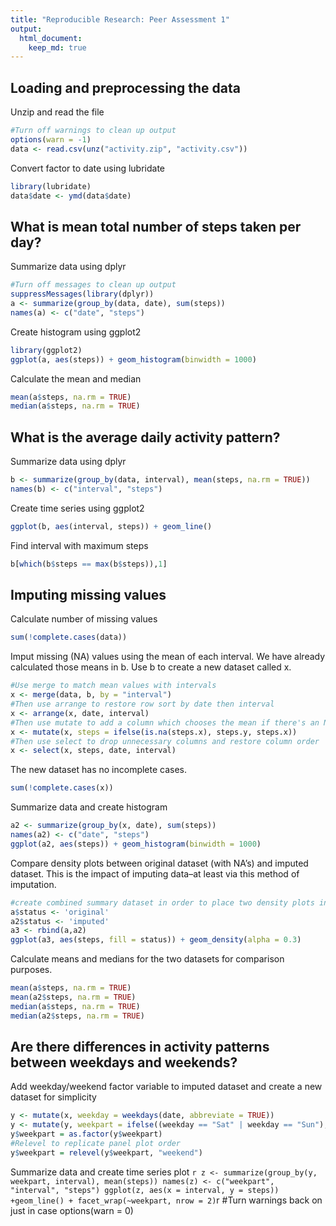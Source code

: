 ```yaml
---
title: "Reproducible Research: Peer Assessment 1"
output: 
  html_document:
    keep_md: true
---
```



## Loading and preprocessing the data
Unzip and read the file
```r
#Turn off warnings to clean up output
options(warn = -1)
data <- read.csv(unz("activity.zip", "activity.csv"))
```
Convert factor to date using lubridate
```r
library(lubridate)
data$date <- ymd(data$date)
```

## What is mean total number of steps taken per day?
Summarize data using dplyr
```r
#Turn off messages to clean up output
suppressMessages(library(dplyr))
a <- summarize(group_by(data, date), sum(steps))
names(a) <- c("date", "steps")
```
Create histogram using ggplot2
```r
library(ggplot2)
ggplot(a, aes(steps)) + geom_histogram(binwidth = 1000) 
```

Calculate the mean and median
```r
mean(a$steps, na.rm = TRUE)
median(a$steps, na.rm = TRUE)
```

## What is the average daily activity pattern?
Summarize data using dplyr
```r
b <- summarize(group_by(data, interval), mean(steps, na.rm = TRUE))
names(b) <- c("interval", "steps")
```
Create time series using ggplot2
```r
ggplot(b, aes(interval, steps)) + geom_line()
```

Find interval with maximum steps
```r
b[which(b$steps == max(b$steps)),1]
```

## Imputing missing values
Calculate number of missing values
```r
sum(!complete.cases(data))
```
Imput missing (NA) values using the mean of each interval. We have already calculated those means in b. Use b to create a new dataset called x.
```r
#Use merge to match mean values with intervals
x <- merge(data, b, by = "interval")
#Then use arrange to restore row sort by date then interval
x <- arrange(x, date, interval)
#Then use mutate to add a column which chooses the mean if there's an NA else the original measurement
x <- mutate(x, steps = ifelse(is.na(steps.x), steps.y, steps.x))
#Then use select to drop unnecessary columns and restore column order
x <- select(x, steps, date, interval)
```
The new dataset has no incomplete cases.
```r
sum(!complete.cases(x))
```
Summarize data and create histogram
```r
a2 <- summarize(group_by(x, date), sum(steps))
names(a2) <- c("date", "steps")
ggplot(a2, aes(steps)) + geom_histogram(binwidth = 1000) 
```

Compare density plots between original dataset (with NA's) and imputed dataset. This is the impact of imputing data--at least via this method of imputation.
```r
#create combined summary dataset in order to place two density plots in one plot
a$status <- 'original'
a2$status <- 'imputed'
a3 <- rbind(a,a2)
ggplot(a3, aes(steps, fill = status)) + geom_density(alpha = 0.3)
```

Calculate means and medians for the two datasets for comparison purposes.
```r
mean(a$steps, na.rm = TRUE)
mean(a2$steps, na.rm = TRUE)
median(a$steps, na.rm = TRUE)
median(a2$steps, na.rm = TRUE)
```
## Are there differences in activity patterns between weekdays and weekends?
Add weekday/weekend factor variable to imputed dataset and create a new dataset for simplicity
```r
y <- mutate(x, weekday = weekdays(date, abbreviate = TRUE))
y <- mutate(y, weekpart = ifelse((weekday == "Sat" | weekday == "Sun"), "weekend", "weekday"))
y$weekpart = as.factor(y$weekpart)
#Relevel to replicate panel plot order
y$weekpart = relevel(y$weekpart, "weekend")
```
Summarize data and create time series plot
```r
z <- summarize(group_by(y, weekpart, interval), mean(steps))
names(z) <- c("weekpart", "interval", "steps")
ggplot(z, aes(x = interval, y = steps)) +geom_line() + facet_wrap(~weekpart, nrow = 2)
```r
#Turn warnings back on just in case
options(warn = 0)